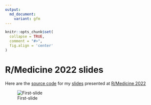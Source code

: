 ```yaml
---
output:
  md_document:
    variant: gfm
---
```


```r
knitr::opts_chunk$set(
  collapse = TRUE,
  comment = "#>",
  fig.align = 'center'
)
```

# R/Medicine 2022 slides

Here are the [source code](https://github.com/JauntyJJS/RMedicine2022) for my [slides](jauntyjjs.github.io/rmedicine2022/) presented at [R/Medicine 2022](https://events.linuxfoundation.org/r-medicine/)

![First-slide](share-card.png)
